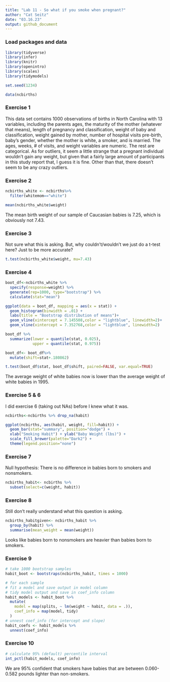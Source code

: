 ```yaml
---
title: "Lab 11 - So what if you smoke when pregnant?"
author: "Cat Seitz"
date: "03.16.23"
output: github_document
---
```


### Load packages and data

```r

library(tidyverse) 
library(infer)
library(knitr)
library(openintro)
library(scales)
library(tidymodels)

```

```r

set.seed(1234)

```

```r

data(ncbirths)

```


### Exercise 1

This data set contains 1000 observations of births in North Carolina with 13 variables, including the parents ages, the maturity of the mother (whatever that means), length of pregnancy and classification, weight of baby and classification, weight gained by mother, number of hospital visits pre-birth, baby's gender, whether the mother is white, a smoker, and is married. The ages, weeks, # of visits, and weight variables are numeric. The rest are categorical. As for outliers, it seem a little strange that a pregnant individual wouldn't gain any weight, but given that a fairly large amount of participants in this study report that, I guess it is fine. Other than that, there doesn't seem to be any crazy outliers. 

### Exercise 2

```r

ncbirths_white <- ncbirths%>%
  filter(whitemom=="white")

```

```r

mean(ncbirths_white$weight)

```

The mean birth weight of our sample of Caucasian babies is 7.25, which is obviously not 7.43. 


### Exercise 3

Not sure what this is asking. But, why couldn't/wouldn't we just do a t-test here? Just to be more accurate?

```r

t.test(ncbirths_white$weight, mu=7.43)

```


### Exercise 4




```r

boot_df<-ncbirths_white %>%
  specify(response=weight) %>%
  generate(rep=1000, type="bootstrap") %>%
  calculate(stat="mean")
```

```r

ggplot(data = boot_df, mapping = aes(x = stat)) +
  geom_histogram(binwidth = .01) +
  labs(title = "Bootstrap distribution of means")+
  geom_vline(xintercept = 7.145508,color = "lightblue", linewidth=2)+
  geom_vline(xintercept = 7.352768,color = "lightblue", linewidth=2)

```

```r

boot_df %>%
  summarize(lower = quantile(stat, 0.025),
            upper = quantile(stat, 0.975))

```


```r

boot_df<- boot_df%>%
  mutate(shift=stat+.180862)

```


```r

t.test(boot_df$stat, boot_df$shift, paired=FALSE, var.equal=TRUE)

```

The average weight of white babies now is lower than the average weight of white babies in 1995. 

### Exercise 5 & 6

I did exercise 6 (taking out NAs) before I knew what it was. 

```r

ncbirths<-ncbirths %>% drop_na(habit)

```

```r

ggplot(ncbirths, aes(habit, weight, fill=habit)) +
  geom_bar(stat="summary", position="dodge") +
  xlab("Smoking Habit") + ylab("Baby Weight (lbs)") +
  scale_fill_brewer(palette="Dark2") +
  theme(legend.position="none")

```

### Exercise 7

Null hypothesis: There is no difference in babies born to smokers and nonsmokers. 

```r

ncbirths_habit<- ncbirths %>%
  subset(select=c(weight, habit))

```

### Exercise 8 

Still don't really understand what this question is asking. 

```r

ncbirths_habitgiven<- ncbirths_habit %>%
  group_by(habit) %>%
  summarise(mean_weight = mean(weight))

```

Looks like babies born to nonsmokers are heavier than babies born to smokers. 

### Exercise 9


```r

# take 1000 bootstrap samples
habit_boot <- bootstraps(ncbirths_habit, times = 1000)

# for each sample
# fit a model and save output in model column
# tidy model output and save in coef_info column 
habit_models <- habit_boot %>%
  mutate(
    model = map(splits, ~ lm(weight ~ habit, data = .)),
    coef_info = map(model, tidy)
  )
# unnest coef_info (for intercept and slope)
habit_coefs <- habit_models %>%
  unnest(coef_info)

```


### Exercise 10

```r
# calculate 95% (default) percentile interval
int_pctl(habit_models, coef_info)

```

We are 95% confident that smokers have babies that are between 0.060-0.582 pounds lighter than non-smokers. 


























